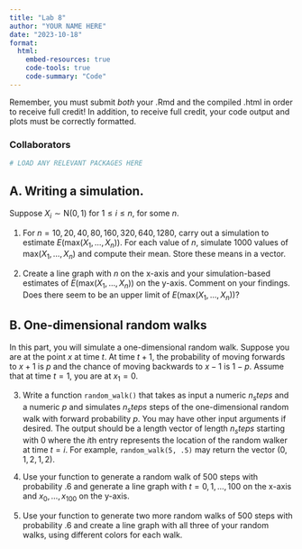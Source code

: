 ```yaml
---
title: "Lab 8"
author: "YOUR NAME HERE"
date: "2023-10-18"
format: 
  html:
    embed-resources: true
    code-tools: true
    code-summary: "Code"
---
```


Remember, you must submit *both* your .Rmd and the compiled .html in order to receive full credit! In addition, to receive full credit, your code output and plots must be correctly formatted.

### Collaborators

```r
# LOAD ANY RELEVANT PACKAGES HERE
```


## A. Writing a simulation.

Suppose $X_i\sim \mathrm{N}(0, 1)$ for $1\leq i\leq n$, for some $n$. 

1. For $n=10, 20, 40, 80, 160, 320, 640, 1280$, carry out a simulation to estimate $E(\mathrm{max}(X_1,\ldots, X_n))$. For each value of $n$, simulate 1000 values of $\mathrm{max}(X_1,\ldots, X_n)$ and compute their mean. Store these means in a vector.

2. Create a line graph with $n$ on the x-axis and your simulation-based estimates of $E(\mathrm{max}(X_1,\ldots, X_n))$ on the y-axis. Comment on your findings. Does there seem to be an upper limit of $E(\mathrm{max}(X_1,\ldots, X_n))$?

## B. One-dimensional random walks

In this part, you will simulate a one-dimensional random walk. Suppose you are at the point $x$ at time $t$. At time $t+1$, the probability of moving forwards to $x+1$ is $p$ and the chance of moving backwards to $x-1$ is $1-p$. Assume that at time $t=1$, you are at $x_1=0$.

3. Write a function `random_walk()` that takes as input a numeric $n_steps$ and a numeric $p$ and simulates $n_steps$ steps of the one-dimensional random walk with forward probability $p$. You may have other input arguments if desired. The output should be a length vector of length $n_steps$ starting with 0 where the $i$th entry represents the location of the random walker at time $t=i$. For example, `random_walk(5, .5)` may return the vector $(0, 1, 2, 1, 2)$. 

4. Use your function to generate a random walk of 500 steps with probability $.6$ and generate a line graph with $t=0,1,\ldots, 100$ on the x-axis and $x_0,\ldots, x_{100}$ on the y-axis.

5. Use your function to generate two more random walks of 500 steps with probability $.6$ and create a line graph with all three of your random walks, using different colors for each walk.
